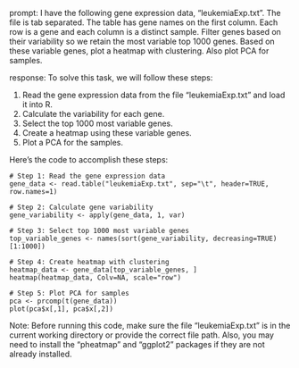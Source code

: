 prompt:
I have the following gene expression data, "leukemiaExp.txt". The file is tab separated. The table has gene names on the first column. Each row is a gene and each column is a distinct sample. Filter genes based on their variability so we retain the most variable top 1000 genes. Based on these variable genes, plot a heatmap with clustering. Also plot PCA for samples.

response:
To solve this task, we will follow these steps:

1. Read the gene expression data from the file "leukemiaExp.txt" and load it into R.
2. Calculate the variability for each gene.
3. Select the top 1000 most variable genes.
4. Create a heatmap using these variable genes.
5. Plot a PCA for the samples.

Here's the code to accomplish these steps:

```
# Step 1: Read the gene expression data
gene_data <- read.table("leukemiaExp.txt", sep="\t", header=TRUE, row.names=1)

# Step 2: Calculate gene variability
gene_variability <- apply(gene_data, 1, var)

# Step 3: Select top 1000 most variable genes
top_variable_genes <- names(sort(gene_variability, decreasing=TRUE)[1:1000])

# Step 4: Create heatmap with clustering
heatmap_data <- gene_data[top_variable_genes, ]
heatmap(heatmap_data, Colv=NA, scale="row")

# Step 5: Plot PCA for samples
pca <- prcomp(t(gene_data))
plot(pca$x[,1], pca$x[,2])

```

Note: Before running this code, make sure the file "leukemiaExp.txt" is in the current working directory or provide the correct file path.
Also, you may need to install the "pheatmap" and "ggplot2" packages if they are not already installed.
